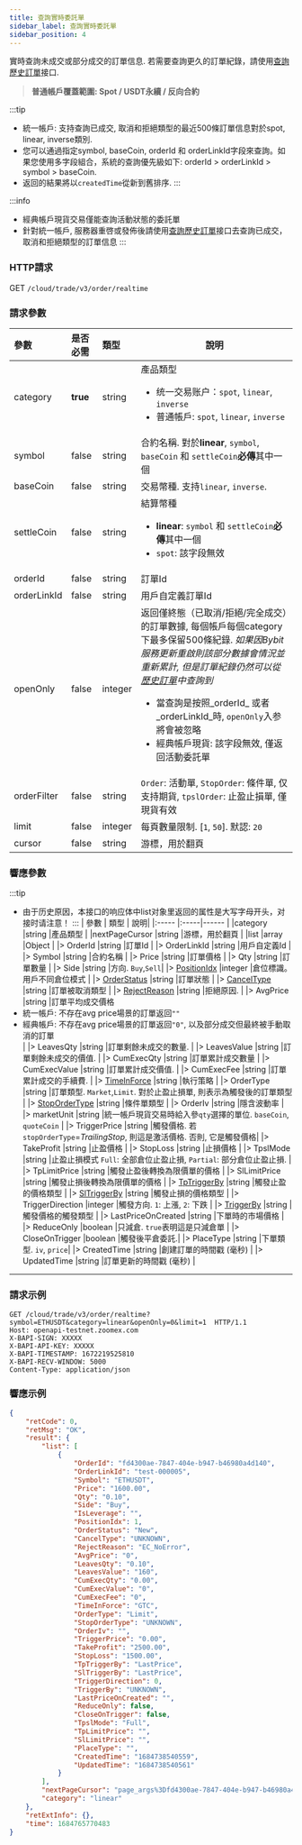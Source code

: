 ```yaml
---
title: 查詢實時委託單
sidebar_label: 查詢實時委託單
sidebar_position: 4
---
```

實時查詢未成交或部分成交的訂單信息. 若需要查詢更久的訂單紀錄，請使用[查詢歷史訂單](order-list#)接口.
> **普通帳戶覆蓋範圍: Spot / USDT永續 / 反向合約**

:::tip
- 統一帳戶: 支持查詢已成交, 取消和拒絕類型的最近500條訂單信息對於spot, linear, inverse類別.
- 您可以通過指定symbol, baseCoin, orderId 和 orderLinkId字段來查詢。如果您使用多字段組合，系統的查詢優先級如下: orderId > orderLinkId > symbol > baseCoin.
- 返回的結果將以`createdTime`從新到舊排序.
:::

:::info
* 經典帳戶現貨交易僅能查詢活動狀態的委託單
* 針對統一帳戶, 服務器重啓或發佈後請使用[查詢歷史訂單](order-list#)接口去查詢已成交，取消和拒絕類型的訂單信息
:::


### HTTP請求
GET `/cloud/trade/v3/order/realtime`

### 請求參數
| 參數 | 是否必需 | 類型 | 說明|
|:----- |:-------|:-----|------ |
|category |**true** |string |產品類型 <ul><li>统一交易账户：`spot`, `linear`, `inverse` </li><li>普通帳戶: `spot`, `linear`, `inverse`</li></ul>|
|symbol |false |string |合約名稱. 對於**linear**, `symbol`, `baseCoin` 和 `settleCoin`**必傳**其中一個|
|baseCoin |false |string |交易幣種. 支持`linear`, `inverse`.|
|settleCoin |false |string |結算幣種 <ul><li><b>linear</b>: `symbol` 和 `settleCoin`**必傳**其中一個</li><li>`spot`: 該字段無效</li></ul>|
|orderId |false |string |訂單Id |
|orderLinkId |false |string |用戶自定義訂單Id |
|openOnly |false |integer |返回僅終態（已取消/拒絕/完全成交）的訂單數據, 每個帳戶每個category下最多保留500條紀錄. <i>如果因Bybit服務更新重啟則該部分數據會情況並重新累計, 但是訂單紀錄仍然可以從[歷史訂單](order-list#)中查詢到</i><ul><li>當查詢是按照_orderId_ 或者 _orderLinkId_時, `openOnly`入参將會被忽略</li><li>經典帳戶現貨: 該字段無效, 僅返回活動委託單</li></ul>|
|orderFilter |false |string|`Order`: 活動單, `StopOrder`: 條件單, 仅支持期貨, `tpslOrder`: 止盈止損單, 僅現貨有效|
|limit |false |integer |每頁數量限制. [`1`, `50`]. 默認: `20`|
|cursor |false |string |游標，用於翻頁|

### 響應參數
:::tip
- 由于历史原因，本接口的响应体中list对象里返回的属性是大写字母开头，对接时请注意！
:::
| 參數 | 類型 | 說明|
|:----- |:-----|------ |
|category |string |產品類型 |
|nextPageCursor |string |游標，用於翻頁 |
|list |array |Object |
|> OrderId  |string |訂單Id |
|> OrderLinkId |string |用戶自定義Id |
|> Symbol |string |合約名稱 |
|> Price |string |訂單價格 |
|> Qty |string |訂單數量 |
|> Side |string |方向. `Buy`,`Sell`|
|> [PositionIdx](../enum#positionidx) |integer |倉位標識。用戶不同倉位模式 |
|> [OrderStatus](../enum#orderstatus) |string |訂單狀態 |
|> [CancelType](../enum#canceltype) |string |訂單被取消類型 |
|> [RejectReason](../enum#rejectreason) |string |拒絕原因. |
|> AvgPrice |string |訂單平均成交價格 <li>統一帳戶: 不存在avg price場景的訂單返回`""`</li><li>經典帳戶: 不存在avg price場景的訂單返回`"0"`, 以及部分成交但最終被手動取消的訂單</li> |
|> LeavesQty |string |訂單剩餘未成交的數量.  |
|> LeavesValue |string |訂單剩餘未成交的價值.  |
|> CumExecQty |string |訂單累計成交數量 |
|> CumExecValue |string |訂單累計成交價值.  |
|> CumExecFee |string |訂單累計成交的手續費.  |
|> [TimeInForce](../enum#timeinforce) |string |執行策略 |
|> OrderType |string |訂單類型. `Market`,`Limit`. 對於止盈止損單, 則表示為觸發後的訂單類型 |
|> [StopOrderType](../enum#stopordertype) |string |條件單類型 |
|> OrderIv |string |隱含波動率 |
|> marketUnit |string |統一帳戶現貨交易時給入參`qty`選擇的單位. `baseCoin`, `quoteCoin` |
|> TriggerPrice |string |觸發價格. 若`stopOrderType`=_TrailingStop_, 則這是激活價格. 否則, 它是觸發價格|
|> TakeProfit |string |止盈價格 |
|> StopLoss |string |止損價格 |
|> TpslMode |string |止盈止損模式 `Full`: 全部倉位止盈止損, `Partial`: 部分倉位止盈止損. |
|> TpLimitPrice |string |觸發止盈後轉換為限價單的價格 |
|> SlLimitPrice |string |觸發止損後轉換為限價單的價格 |
|> [TpTriggerBy](../enum#triggerby) |string |觸發止盈的價格類型 |
|> [SlTriggerBy](../enum#triggerby) |string |觸發止損的價格類型 |
|> TriggerDirection |integer |觸發方向. `1`: 上漲, `2`: 下跌 |
|> [TriggerBy](../enum#triggerby) |string |觸發價格的觸發類型 |
|> LastPriceOnCreated |string |下單時的市場價格 |
|> ReduceOnly |boolean |只減倉. `true`表明這是只減倉單 |
|> CloseOnTrigger |boolean |觸發後平倉委託.|
|> PlaceType |string |下單類型. `iv`, `price`|
|> CreatedTime |string |創建訂單的時間戳 (毫秒) |
|> UpdatedTime |string |訂單更新的時間戳 (毫秒) |


---

### 請求示例

```shell
GET /cloud/trade/v3/order/realtime?symbol=ETHUSDT&category=linear&openOnly=0&limit=1  HTTP/1.1
Host: openapi-testnet.zoomex.com
X-BAPI-SIGN: XXXXX
X-BAPI-API-KEY: XXXXX
X-BAPI-TIMESTAMP: 1672219525810
X-BAPI-RECV-WINDOW: 5000
Content-Type: application/json
```

### 響應示例

```json
{
    "retCode": 0,
    "retMsg": "OK",
    "result": {
        "list": [
            {
                "OrderId": "fd4300ae-7847-404e-b947-b46980a4d140",
                "OrderLinkId": "test-000005",
                "Symbol": "ETHUSDT",
                "Price": "1600.00",
                "Qty": "0.10",
                "Side": "Buy",
                "IsLeverage": "",
                "PositionIdx": 1,
                "OrderStatus": "New",
                "CancelType": "UNKNOWN",
                "RejectReason": "EC_NoError",
                "AvgPrice": "0",
                "LeavesQty": "0.10",
                "LeavesValue": "160",
                "CumExecQty": "0.00",
                "CumExecValue": "0",
                "CumExecFee": "0",
                "TimeInForce": "GTC",
                "OrderType": "Limit",
                "StopOrderType": "UNKNOWN",
                "OrderIv": "",
                "TriggerPrice": "0.00",
                "TakeProfit": "2500.00",
                "StopLoss": "1500.00",
                "TpTriggerBy": "LastPrice",
                "SlTriggerBy": "LastPrice",
                "TriggerDirection": 0,
                "TriggerBy": "UNKNOWN",
                "LastPriceOnCreated": "",
                "ReduceOnly": false,
                "CloseOnTrigger": false,
                "TpslMode": "Full",
                "TpLimitPrice": "",
                "SlLimitPrice": "",
                "PlaceType": "",
                "CreatedTime": "1684738540559",
                "UpdatedTime": "1684738540561"
            }
        ],
        "nextPageCursor": "page_args%3Dfd4300ae-7847-404e-b947-b46980a4d140%26symbol%3D6%26",
        "category": "linear"
    },
    "retExtInfo": {},
    "time": 1684765770483
}
```
